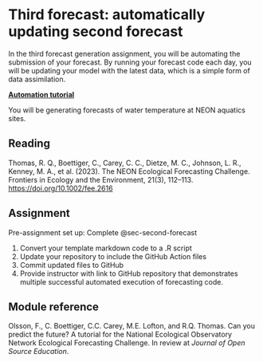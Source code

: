 # Third forecast: automatically updating second forecast {#sec-third-forecast}

In the third forecast generation assignment, you will be automating the submission of your forecast. By running your forecast code each day, you will be updating your model with the latest data, which is a simple form of data assimilation.

[**Automation tutorial**](https://github.com/OlssonF/NEON-forecast-challenge-workshop/blob/main/Automate_forecasts/automation_tutorial.Rmd)

You will be generating forecasts of water temperature at NEON aquatics sites.

## Reading

Thomas, R. Q., Boettiger, C., Carey, C. C., Dietze, M. C., Johnson, L. R., Kenney, M. A., et al. (2023). The NEON Ecological Forecasting Challenge. Frontiers in Ecology and the Environment, 21(3), 112–113. <https://doi.org/10.1002/fee.2616>

## Assignment

Pre-assignment set up: Complete @sec-second-forecast

1.  Convert your template markdown code to a .R script
2.  Update your repository to include the GitHub Action files
3.  Commit updated files to GitHub
4.  Provide instructor with link to GitHub repository that demonstrates multiple successful automated execution of forecasting code.

## Module reference

Olsson, F., C. Boettiger, C.C. Carey, M.E. Lofton, and R.Q. Thomas. Can you predict the future? A tutorial for the National Ecological Observatory Network Ecological Forecasting Challenge. In review at *Journal of Open Source Education*.
